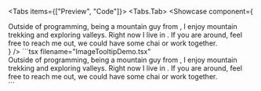 


<Tabs items={["Preview", "Code"]}>
  <Tabs.Tab>
    <Showcase 
      component={
<section className="w-full max-w-2xl">
Outside of programming, being a mountain guy from <ImageTooltip hoverImage={{src: "https://gopx.dev/personal/me/utkd.jpg", alt: "my og", width: 200, height: 100}} text="Uttarakhand" />, I enjoy mountain trekking and exploring valleys.   
Right now I live in <ImageTooltip text="Chandigarh" hoverImage={{src: "https://gopx.dev/personal/me/chd.jpg", alt: "my og", width: 200, height: 100}}  />. If you are around, feel free to reach me out, we could have some <span className="italic font-bold">chai</span> or work together.
</section>
      }
    />
  </Tabs.Tab>
  <Tabs.Tab>
    ```tsx filename="ImageTooltipDemo.tsx"
    <section className="w-full max-w-2xl">
      Outside of programming, being a mountain guy from <ImageTooltip hoverImage={{src: "https://gopx.dev/personal/me/utkd.jpg", alt: "my og", width: 200, height: 100}} text="Uttarakhand" link="https://maps.app.goo.gl/pWWe9LMDAvabPUVL6" />, I enjoy mountain trekking and exploring valleys.   
      Right now I live in <ImageTooltip text="Chandigarh" hoverImage={{src: "https://gopx.dev/personal/me/chd.jpg", alt: "my og", width: 200, height: 100}} link="https://maps.app.goo.gl/HxUHbDUukonBaqGH8" />. If you are around, feel free to reach me out, we could have some <span className="italic font-bold">chai</span> or work together.
    </section>
    ```
  </Tabs.Tab>
</Tabs>

